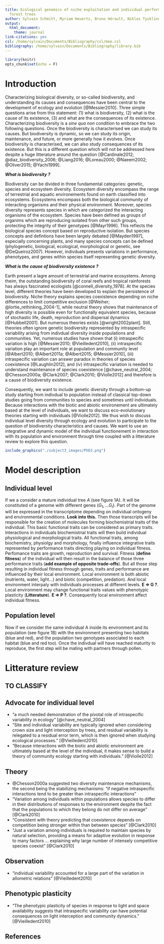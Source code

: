 ```yaml
---
title: Ecological genomics of niche exploitation and individual performance in tropical
  forest trees
author: Sylvain Schmitt, Myriam Heuertz, Bruno Hérault, Niklas Tysklind
output:
  html_document:
    theme: journal
link-citations: yes
csl: /home/sylvain/Documents/Bibliography/csl/mee.csl
bibliography: /home/sylvain/Documents/Bibliography/library.bib
---
```


```r
library(knitr)
opts_chunk$set(echo = F)
```

# Introduction

Characterizing biological diversity, or so-called biodiversity, and understanding its causes and consequences have been central to the development of ecology and evolution [@Messier2010]. Three simple questions arise from this statement: (1) what is biodiversity, (2) what is the cause of its existence, (3) and what are the consequences of its existence. Characterizing biodiversity is a *sine qua non* condition to embrace the two following questions. Once the biodiversity is characterised we can study its causes. But biodiversity is dynamic, so we can study its origin, maintenance, and future, or more generally how it evolves. Once biodiversity is characterised, we can also study consequences of its existence. But this is a different question which will not be addressed here despite a huge litterature around the question [@Cardinale2012; @diaz_biodiversity_2006; @Liang2016; @Loreau2000; @Naeem2002; @Oliver2015; @Yachi1999].

_**What is biodiversity ?**_

Biodiversity can be divided in three fundamental categories: genetic, species and ecosystem diversity. Ecosystem diversity encompass the range of terrestrial and aquatic environements found on earth classified into ecosystems. Ecosystems encompass both the biological community of interacting organisms and their physical environment. Moreover, species diversity represents species in which are categorized the interacting organisms of the ecosystem. Species have been defined as groups of organims which are reproducing isolated from other such groups, protecting the integrity of their genotypes [@Mayr1996]. This reflects the biological species concept based on reproductive isolation. But species concepts and defintions have been largely debated [@Mayden1997], especially concerning plants, and many species concepts can be defined (phylogenetic, biological, ecological, morphological or genetic, see @DeQueiroz2007). However, indivduals presents variations in performance, phenotypes, and genes within species itself representing genetic diversity.

_**What is the cause of biodiversity existence ?**_

Earth present a lagre amount of terrestrial and marine ecosystems. Among theim, the outstanding biodiversity of coral reefs and tropical rainforests has always fascinated ecologists [@connell_diversity_1978]. At the species level, different theories have been developed to explain the persistence of biodiversity. Niche theory explains species coexistence depending on niche differences to limit competitive exclusion [@Weiher; @lortie_rethinking_2004-1], while neutral theory shows that maintenance of high diversity is possible even for functionally equivalent species, because of stochastic life, death, reproduction and dispersal dynamics [@Hubbell2001]. But numerous theories exists [@wright2002plant]. Still, theories often ignore genetic biodiversity represented by intraspecific variability arising from indivdual diversity inside populations and communities. Yet, numerous studies have shown that (i) intraspecific variation is high [@Messier2010; @Vieilledent2010], (ii) intraspecific variation play an important role at population and community level [@Albert2010; @Albert2011a; @Albert2015; @Messier2010], (iii) intraspecific variation can answer paradox in theories of species coexistence [@Laughlin2012], and (iv) intraspecific variation is needed to understand maintenance of species coexistence [@chave_neutral_2004; @Chesson2000a; @Clark2007; @Clark2010; @Violle2012] and therefore is a cause of biodiversity existence.

Consequently, we want to include genetic diversity through a bottom-up study starting from indivdual to population instead of classical top-down studies going from communities to species and sometimes until individuals. Because interactions with the biotic and abiotic environement are ultimately based at the level of individuals, we want to discuss eco-evolutionary theories starting with individuals [@Violle2012]. We thus wish to discuss individual level diversity through ecology and evolution to participate to the question of biodiversity characteristics and causes. We want to use an integrative and dynamic model of the individual functionement in interaction with its population and environment through time coupled with a litterature review to explore this question.

```r
include_graphics("./subject3_images/PhD3.png")
```

# Model description

## Individual level

If we a consider a mature individual tree *A* (see figure 1A). It will be constituted of a genome with different genes ($G_1,...G_I$). Part of the genome will be expressed in the transcriptome depending on individual ontogeny and environmental conditions. **Look into this.** Then those transcripts will be responsible for the creation of molecules forming biochemistrial traits of the individual. This basic functional traits can be considered as primary traits. Interactions in individuals biochemistrial traits will then build individual physiological and morphological traits. All functional traits, among biochemistry, physiolgy and morphology, finally influence integrative traits represented by performance traits directing playing on individual fitness. Perfomance traits are growth, reproduction and survival. Fitness (**define fitness**) of the individual will then result in the balance of those three performance traits (**add example of opposite trade-offs**). But all those step resulting in individual fitness through genes, traits and performance are influenced by their local environment. Local environment is both abiotic (nutrients, water, light...) and biotic (competition, predation). And local environment interpaly with individuals processes at different levels. **E => G ?**. Local environment may change functional traits values with phenotypic plasticity (**Litterature**). **E => P ?**. Consequently local environment affect individual fitness.

## Population level

Now if we consider the same individual A inside its environment and its population (see figure 1B) with the environment presenting two habitats (blue and red), and the population two genotypes associated to each habitat (blue and red too). Once the indivdual will have reached maturity to reproduce, the first step will be mating with partners through pollen.

# Litterature review

## TO CLASSIFY

## Advocate for individual level

* "a much needed demonstration of the pivotal role of intraspecific variability in ecology" [@chave_neutral_2004]
* "Site and individual variability are typically ignored when considering crown size and light interception by trees, and residual variability is relegated to a residual error term, which is then ignored when studying ecological processes." [@Vieilledent2010]
* "Because interactions with the biotic and abiotic environment are ultimately based at the level of the individual, it makes sense to build a theory of community ecology starting with individuals." [@Violle2012]

## Theory

* @Chesson2000a suggested two diversity maintenance mechanisms, the second being the stabilizing mechanisms: "if negative intraspecific interactions tend to be greater than intraspecific interactions"
* "Variation among individuals within populations allows species to differ in their distributions of responses to the environment despite the fact that the populations to which they belong do not differ on average" [@Clark2010]
* "Consistent with theory predicting that coexistence depends on competition being stronger within than between species" [@Clark2010]
* "Just a variation among individuals is required to maintain species by natural selection, providing a means for adaptive evolution in response to many factors ... explaining why large number of intensely competitive species coexist" [@Clark2010]

## Observation

* "individual variability accounted for a large part of the variation in allometric relations" [@Vieilledent2010]

## Phenotypic plasticity

* "The phenotypic plasticity of species in response to light and space availability suggests that intraspecific variability can have potential consequences on light interception and community dynamics." [@Vieilledent2010]





## References